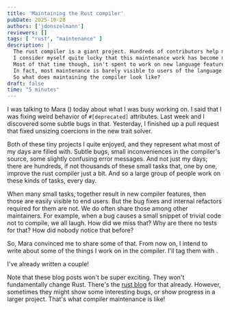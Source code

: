 ```yaml
---
title: 'Maintaining the Rust compiler'
pubDate: 2025-10-28
authors: ['jdonszelmann']
reviewers: []
tags: [ "rust", "maintenance" ]
description: |
  The rust compiler is a giant project. Hundreds of contributors help maintain it.
  I consider myself quite lucky that this maintenance work has become my full time job.
  Most of that time though, isn't spent to work on new language features, though there is a bit of that.
  In fact, most maintenance is barely visible to users of the language.
  So what does maintaining the compiler look like?
draft: false
time: "5 minutes"
---
```


I was talking to Mara (<User name="m-ou-se"/>) today about what I was busy working on.
I said that I was fixing weird behavior of `#[deprecated]` attributes.
Last week <User name="WaffleLapkin" /> and I discovered some subtle bugs in that.
Yesterday, I finished up a pull request that fixed unsizing coercions in the new trait solver.

Both of these tiny projects I quite enjoyed, and they represent what most of my days are filled with.
Subtle bugs, small inconveniences in the compiler's source, some slightly confusing error messages.
And not just my days; there are hundreds, if not thousands of these small tasks that, one by one, improve the rust compiler just a bit.
And so a large group of people work on these kinds of tasks, every day.

When many small tasks, together result in new compiler features, then those are easily visible to end users.
But the bug fixes and internal refactors required for them are not.
We do often share those among other maintainers.
For example, when a bug causes a small snippet of trivial code not to compile, we all laugh.
How did we miss that? Why are there no tests for that? How did nobody notice that before?

So, Mara convinced me to share some of that.
From now on, I intend to write about some of the things I work on in the compiler.
I'll tag them with <Tag name="maintenance" />.

I've already written a couple!

Note that these blog posts won't be super exciting.
They won't fundamentally change Rust.
There's the [rust blog](blog.rust-lang.org) for that already.
However, sometimes they might show some interesting bugs,
or show progress in a larger project.
That's what compiler maintenance is like!
